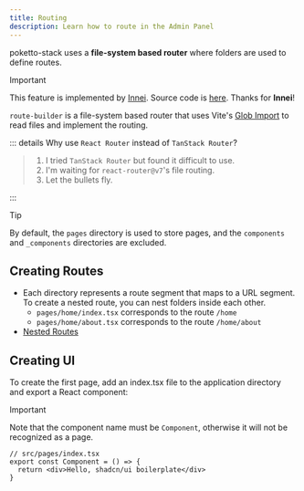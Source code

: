 ```yaml
---
title: Routing
description: Learn how to route in the Admin Panel
---
```


poketto-stack uses a **file-system based router** where folders are used to define routes.

> [!IMPORTANT]
> This feature is implemented by [Innei](https://github.com/innei). Source code is [here](https://github.com/innei-template/vite-react-tailwind-template/blob/master/src/utils/route-builder.ts). Thanks for **Innei**!

`route-builder` is a file-system based router that uses Vite's [Glob Import](https://cn.vitejs.dev/guide/features#glob-import) to read files and implement the routing.

::: details Why use `React Router` instead of `TanStack Router`?

> 1. I tried `TanStack Router` but found it difficult to use.
> 2. I'm waiting for `react-router@v7`'s file routing.
> 3. Let the bullets fly.

:::

> [!TIP]
> By default, the `pages` directory is used to store pages, and the `components` and `_components` directories are excluded.

## Creating Routes

- Each directory represents a route segment that maps to a URL segment. To create a nested route, you can nest folders inside each other.
  - `pages/home/index.tsx` corresponds to the route `/home`
  - `pages/home/about.tsx` corresponds to the route `/home/about`
- [Nested Routes](./route-group.md)

## Creating UI

To create the first page, add an index.tsx file to the application directory and export a React component:

> [!IMPORTANT]
> Note that the component name must be `Component`, otherwise it will not be recognized as a page.

```tsx
// src/pages/index.tsx
export const Component = () => {
  return <div>Hello, shadcn/ui boilerplate</div>
}
```

